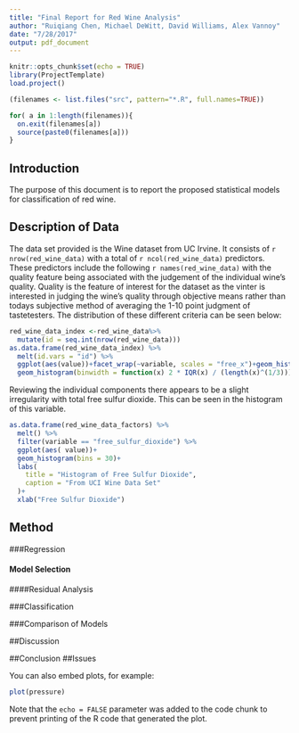 ```yaml
---
title: "Final Report for Red Wine Analysis"
author: "Ruiqiang Chen, Michael DeWitt, David Williams, Alex Vannoy"
date: "7/28/2017"
output: pdf_document
---
```


```r
knitr::opts_chunk$set(echo = TRUE)
library(ProjectTemplate)
load.project()

(filenames <- list.files("src", pattern="*.R", full.names=TRUE))

for( a in 1:length(filenames)){
  on.exit(filenames[a])
  source(paste0(filenames[a]))
}
```

## Introduction

The purpose of this document is to report the proposed statistical models for classification of red wine. 

## Description of Data
The data set provided is the Wine dataset from UC Irvine. It consists of `r nrow(red_wine_data) ` with a total of `r ncol(red_wine_data) ` predictors. These predictors include the following `r names(red_wine_data)` with the quality feature being associated with the judgement of the individual wine's quality. Quality is the feature of interest for the dataset as the vinter is interested in judging the wine's quality through objective means rather than todays subjective method of averaging the 1-10 point judgment of tastetesters. The distribution of these different criteria can be seen below:
```r
red_wine_data_index <-red_wine_data%>% 
  mutate(id = seq.int(nrow(red_wine_data)))
as.data.frame(red_wine_data_index) %>% 
  melt(id.vars = "id") %>% 
  ggplot(aes(value))+facet_wrap(~variable, scales = "free_x")+geom_histogram()+
  geom_histogram(binwidth = function(x) 2 * IQR(x) / (length(x)^(1/3)))
```


Reviewing the individual components there appears to be a slight irregularity with total free sulfur dioxide. This can be seen in the histogram of this variable.
```r
as.data.frame(red_wine_data_factors) %>% 
  melt() %>%
  filter(variable == "free_sulfur_dioxide") %>% 
  ggplot(aes( value))+
  geom_histogram(bins = 30)+
  labs(
    title = "Histogram of Free Sulfur Dioxide",
    caption = "From UCI Wine Data Set"
  )+
  xlab("Free Sulfur Dioxide")
```


## Method

###Regression

#### Model Selection

####Residual Analysis

###Classification

###Comparison of Models

##Discussion

##Conclusion
##Issues

You can also embed plots, for example:

```r
plot(pressure)
```

Note that the `echo = FALSE` parameter was added to the code chunk to prevent printing of the R code that generated the plot.
